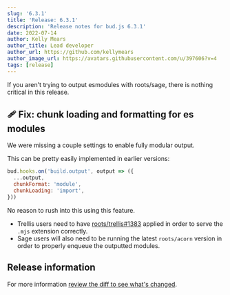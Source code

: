 ```yaml
---
slug: '6.3.1'
title: 'Release: 6.3.1'
description: 'Release notes for bud.js 6.3.1'
date: 2022-07-14
author: Kelly Mears
author_title: Lead developer
author_url: https://github.com/kellymears
author_image_url: https://avatars.githubusercontent.com/u/397606?v=4
tags: [release]
---
```



If you aren't trying to output esmodules with roots/sage, there is nothing critical in this release.

<!--truncate-->

## 🩹 Fix: chunk loading and formatting for es modules

We were missing a couple settings to enable fully modular output.

This can be pretty easily implemented in earlier versions:

```js title="bud.config.mjs"
bud.hooks.on('build.output', output => ({
  ...output,
  chunkFormat: 'module',
  chunkLoading: 'import',
}))
```

No reason to rush into this using this feature.

- Trellis users need to have [roots/trellis#1383](https://github.com/roots/trellis/commit/cc07d1e194d13f43b05c2a2bef162dfc6d87bc20) applied
  in order to serve the `.mjs` extension correctly.
- Sage users will also need to be running the latest `roots/acorn` version in order to properly enqueue the outputted modules.

## Release information

For more information [review the diff to see what's changed](https://github.com/roots/bud/compare/v6.3.0...v6.3.1).
